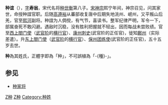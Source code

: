 {{noteTA
|1=种
}}

'''种谊'''（{{bd|？||？||catIdx=C种}}），[[表字|字]]'''寿翁'''，宋代名将[[种世衡|种世衡]]第八子。[[宋神宗|宋神宗]]熙宁年间，神宗召见，问其家世，命授种誼官职。后随[[高遵裕|高遵裕]]从蕃部收复唐中后期失地洮州、岷州，又平叛山后羌，官至[[熙河|熙河]]副将。种誼为人倜傥，有气节，喜读书。整军纪律严明，军令一下，部属奋死不敢闪避。遇敌时沉稳，没有胜利把握就不轻出，因而每战未尝败绩。官至[[西上閤门使|西上閤门使]]（[[武官阶|武官阶]]的[[横行官|横行官]]）、[[康州|康州]][[刺史|刺史]](武官阶的正任官)，徙知[[鄜州|鄜州]]（实际差遣）。升[[东上閤门使|东上閤门使]]（[[武官阶|武官阶]]的[[横行官|横行官]]）、[[保州|保州]][[团练使|团练使]](武官阶的正任官)，五十五岁去世。

'''种'''為其姓氏，正體字即為「种」，不可誤植為「-{種}-」。

==参见==
*[[种家将|种家将]]

<references />

{{宋朝人物小作品}}

[[Category:宋朝軍事人物|Z种]]
[[Category:洛阳人|Z种]]
[[Category:种姓|Category:种姓]]